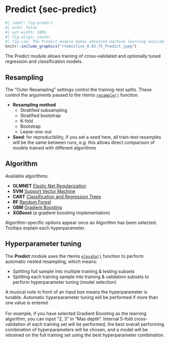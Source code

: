 # Predict {sec-predict}

```r
#| label: fig-predict
#| echo: false
#| out-width: 100%
#| fig-align: center
#| fig-cap: The Predict module makes advanced machine learning available in a few clicks
knitr::include_graphics("rtemislive_0.93.75_Predict.jpeg")
```

The Predict module allows training of cross-validated and optionally tuned regression 
and classification models.

## Resampling

The "Outer Resampling" settings control the training-test splits. These control the
arguments passed to the rtemis 
[`resample()`](https://rtemis.lambdamd.org/Resampling.html#the-resample-function) 
function.

- **Resampling method**
    - Stratified subsampling
    - Stratified bootstrap
    - K-fold
    - Bootstrap
    - Leave-one-out
- **Seed**: for reproducibility, if you set a seed here, all train-test
resamples will be the same between runs, e.g. this allows direct comparison of models
trained with different algorithms

## Algorithm

Available algorithms:

- **GLMNET** [Elastic Net Regularization](https://en.wikipedia.org/wiki/Elastic_net_regularization)
- **SVM** [Support Vector Machine](https://en.wikipedia.org/wiki/Support-vector_machine)
- **CART** [Classification and Regression Trees](https://en.wikipedia.org/wiki/Decision_tree_learning)
- **RF** [Random Forest](https://en.wikipedia.org/wiki/Random_forest)
- **GBM** [Gradient Boosting](https://en.wikipedia.org/wiki/Gradient_boosting)
- **XGBoost** (a gradient boosting implementation)

Algorithm-specific options appear once an Algorithm has been selected. Tooltips
explain each hyperparameter. 

## Hyperparameter tuning

The **Predict** module uses the rtemis 
[`elevate()`](https://rtemis.lambdamd.org/Elevate.html) function to perform automatic 
nested resampling, which means:

- Splitting full sample into multiple training & testing subsets
- Splitting each training sample into training & validation subsets to perform hyperparameter tuning 
(model selection)

A musical note in front of an input box means the hyperparameter is tunable. Automatic hyperparameter tuning will be performed if more than
one value is entered. 
<br><br>
For example, if you have selected Gradient Boosting as the
learning algorithm, you can input "2, 3" in "Max depth". Internal 5-fold cross-validation
of each training set will be performed, the best overall performing combination of
hyperparameters will be chosen, and a model will be retrained on the full training set
using the best hyperparameter combination.
